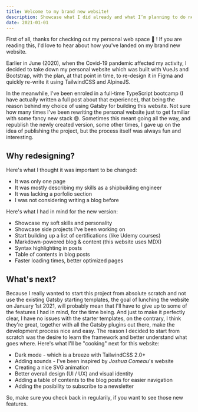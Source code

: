 ```yaml
---
title: Welcome to my brand new website!
description: Showcase what I did already and what I’m planning to do next
date: 2021-01-01
---
```


First of all, thanks for checking out my personal web space 🤗 ! If you are reading this, I'd love to hear about how you've landed on my brand new website.

Earlier in June (2020), when the Covid-19 pandemic affected my activity, I decided to take down my personal website which was built with VueJs and Bootstrap, with the plan, at that point in time, to re-design it in Figma and quickly re-write it using TailwindCSS and AlpineJS.

In the meanwhile, I've been enroled in a full-time TypeScript bootcamp (I have actually written a full post about that experience), that being the reason behind my choice of using Gatsby for building this website.
Not sure how many times I've been rewriting the personal website just to get familiar with some fancy new stack 😄. Sometimes this meant going all the way, and republish the newly created version, some other times, I gave up on the idea of publishing the project, but the process itself was always fun and interesting.

## Why redesigning?

Here's what I thought it was important to be changed:

-   It was only one page
-   It was mostly describing my skills as a shipbuilding engineer
-   It was lacking a porfolio section
-   I was not considering writing a blog before

Here's what I had in mind for the new version:

-   Showcase my soft skills and personality
-   Showcase side projects I've been working on
-   Start building up a list of certifications (like Udemy courses)
-   Markdown-powered blog & content (this website uses MDX)
-   Syntax highlighting in posts
-   Table of contents in blog posts
-   Faster loading times, better optimized pages

## What's next?

Because I really wanted to start this project from absolute scratch and not use the existing Gatsby starting templates, the goal of lunching the website on January 1st 2021, will probably mean that I'll have to give up to some of the features I had in mind, for the time being.
And just to make it perfectly clear, I have no issues with the starter templates, on the contrary, I think they're great, together with all the Gatsby plugins out there, make the development process nice and easy. The reason I decided to start from scratch was the desire to learn the framework and better understand what goes where.
Here's what I'll be "cooking" next for this website:

-   Dark mode - which is a breeze with TailwindCSS 2.0+
-   Adding sounds - I've been inspired by _Joshua Comeau_'s website
-   Creating a nice SVG animation
-   Better overall design (UI / UX) and visual identity
-   Adding a table of contents to the blog posts for easier navigation
-   Adding the posibility to subscribe to a newsletter

So, make sure you check back in regularily, if you want to see those new features.
